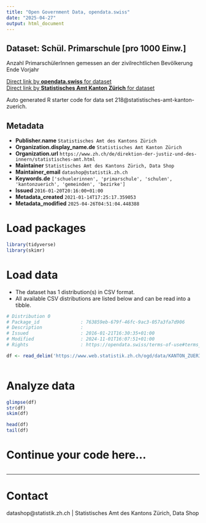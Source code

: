 ```yaml
---
title: "Open Government Data, opendata.swiss"
date: "2025-04-27"
output: html_document
---
```


## Dataset: Schül. Primarschule [pro 1000 Einw.]

Anzahl PrimarschülerInnen gemessen an der zivilrechtlichen Bevölkerung Ende Vorjahr

[Direct link by **opendata.swiss** for dataset](https://opendata.swiss/de/dataset/schul-primarschule-pro-1000-einw)<br>
[Direct link by **Statistisches Amt Kanton Zürich** for dataset](https://www.zh.ch/de/politik-staat/gemeinden/gemeindeportraet.html)

Auto generated R starter code for data set 218@statistisches-amt-kanton-zuerich.

## Metadata

- **Publisher.name** `Statistisches Amt des Kantons Zürich`
- **Organization.display_name.de** `Statistisches Amt Kanton Zürich`
- **Organization.url** `https://www.zh.ch/de/direktion-der-justiz-und-des-innern/statistisches-amt.html`
- **Maintainer** `Statistisches Amt des Kantons Zürich, Data Shop`
- **Maintainer_email** `datashop@statistik.zh.ch`
- **Keywords.de** `['schuelerinnen', 'primarschule', 'schulen', 'kantonzuerich', 'gemeinden', 'bezirke']`
- **Issued** `2016-01-20T20:16:00+01:00`
- **Metadata_created** `2021-01-14T17:25:17.359053`
- **Metadata_modified** `2025-04-26T04:51:04.448388`


# Load packages

```r

library(tidyverse)
library(skimr)

```

# Load data

-   The dataset has 1 distribution(s) in CSV format.
-   All available CSV distributions are listed below and can be read into a tibble.

```r

# Distribution 0
# Package_id               : 763859eb-679f-46fc-9ac3-057a3fa7d906
# Description              : 
# Issued                   : 2016-01-21T16:30:35+01:00
# Modified                 : 2024-11-01T16:07:51+01:00
# Rights                   : https://opendata.swiss/terms-of-use#terms_by

df <- read_delim('https://www.web.statistik.zh.ch/ogd/data/KANTON_ZUERICH_150.csv')



```

# Analyze data

```r

glimpse(df)
str(df)
skim(df)

head(df)
tail(df)

```

# Continue your code here...

```r

```

------------------------------------------------------------------------

# Contact

datashop@statistik.zh.ch | Statistisches Amt des Kantons Zürich, Data Shop

